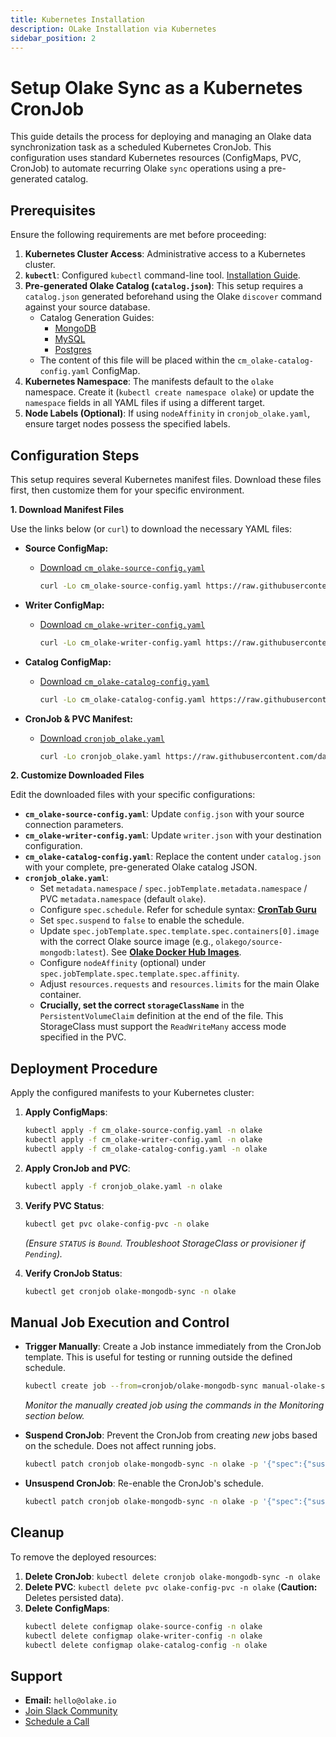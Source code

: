 ```yaml
---
title: Kubernetes Installation
description: OLake Installation via Kubernetes
sidebar_position: 2
---
```


# Setup Olake Sync as a Kubernetes CronJob

This guide details the process for deploying and managing an Olake data synchronization task as a scheduled Kubernetes CronJob. This configuration uses standard Kubernetes resources (ConfigMaps, PVC, CronJob) to automate recurring Olake `sync` operations using a pre-generated catalog.

## Prerequisites

Ensure the following requirements are met before proceeding:

1.  **Kubernetes Cluster Access**: Administrative access to a Kubernetes cluster.
2.  **`kubectl`**: Configured `kubectl` command-line tool. [Installation Guide](https://kubernetes.io/docs/tasks/tools/install-kubectl/).
3.  **Pre-generated Olake Catalog (`catalog.json`)**: This setup requires a `catalog.json` generated beforehand using the Olake `discover` command against your source database.
    *   Catalog Generation Guides:
        *   [MongoDB](https://olake.io/docs/getting-started/mongodb#step-2-generate-a-catalog-file)
        *   [MySQL](https://olake.io/docs/getting-started/mysql#step-2-generate-a-catalog-file)
        *   [Postgres](https://olake.io/docs/getting-started/postgres#step-2-generate-a-catalog-file)
    *   The content of this file will be placed within the `cm_olake-catalog-config.yaml` ConfigMap.
4.  **Kubernetes Namespace**: The manifests default to the `olake` namespace. Create it (`kubectl create namespace olake`) or update the `namespace` fields in all YAML files if using a different target.
5.  **Node Labels (Optional)**: If using `nodeAffinity` in `cronjob_olake.yaml`, ensure target nodes possess the specified labels.

## Configuration Steps

This setup requires several Kubernetes manifest files. Download these files first, then customize them for your specific environment.

**1. Download Manifest Files**

Use the links below (or `curl`) to download the necessary YAML files:

*   **Source ConfigMap:**
    *   [Download `cm_olake-source-config.yaml`](https://raw.githubusercontent.com/datazip-inc/olake-docs/refs/heads/master/kubernetes/cm_olake-source-config.yaml)
        ```bash
        curl -Lo cm_olake-source-config.yaml https://raw.githubusercontent.com/datazip-inc/olake-docs/refs/heads/master/kubernetes/cm_olake-source-config.yaml
        ```

*   **Writer ConfigMap:**
    *   [Download `cm_olake-writer-config.yaml`](https://raw.githubusercontent.com/datazip-inc/olake-docs/refs/heads/master/kubernetes/cm_olake-writer-config.yaml)
        ```bash
        curl -Lo cm_olake-writer-config.yaml https://raw.githubusercontent.com/datazip-inc/olake-docs/refs/heads/master/kubernetes/cm_olake-writer-config.yaml
        ```

*   **Catalog ConfigMap:**
    *   [Download `cm_olake-catalog-config.yaml`](https://raw.githubusercontent.com/datazip-inc/olake-docs/refs/heads/master/kubernetes/cm_olake-catalog-config.yaml)
        ```bash
        curl -Lo cm_olake-catalog-config.yaml https://raw.githubusercontent.com/datazip-inc/olake-docs/refs/heads/master/kubernetes/cm_olake-catalog-config.yaml
        ```

*   **CronJob & PVC Manifest:**
    *   [Download `cronjob_olake.yaml`](https://raw.githubusercontent.com/datazip-inc/olake-docs/refs/heads/master/kubernetes/cronjob_olake.yaml)
        ```bash
        curl -Lo cronjob_olake.yaml https://raw.githubusercontent.com/datazip-inc/olake-docs/refs/heads/master/kubernetes/cronjob_olake.yaml
        ```


**2. Customize Downloaded Files**

Edit the downloaded files with your specific configurations:

*   **`cm_olake-source-config.yaml`**: Update `config.json` with your source connection parameters.
*   **`cm_olake-writer-config.yaml`**: Update `writer.json` with your destination configuration.
*   **`cm_olake-catalog-config.yaml`**: Replace the content under `catalog.json` with your complete, pre-generated Olake catalog JSON.
*   **`cronjob_olake.yaml`**:
    *   Set `metadata.namespace` / `spec.jobTemplate.metadata.namespace` / PVC `metadata.namespace` (default `olake`).
    *   Configure `spec.schedule`. Refer for schedule syntax: **[CronTab Guru](https://crontab.guru/)**
    *   Set `spec.suspend` to `false` to enable the schedule.
    *   Update `spec.jobTemplate.spec.template.spec.containers[0].image` with the correct Olake source image (e.g., `olakego/source-mongodb:latest`). See **[Olake Docker Hub Images](https://hub.docker.com/u/olakego)**.
    *   Configure `nodeAffinity` (optional) under `spec.jobTemplate.spec.template.spec.affinity`.
    *   Adjust `resources.requests` and `resources.limits` for the main Olake container.
    *   **Crucially, set the correct `storageClassName`** in the `PersistentVolumeClaim` definition at the end of the file. This StorageClass must support the `ReadWriteMany` access mode specified in the PVC.

## Deployment Procedure

Apply the configured manifests to your Kubernetes cluster:

1.  **Apply ConfigMaps**:
    ```bash
    kubectl apply -f cm_olake-source-config.yaml -n olake
    kubectl apply -f cm_olake-writer-config.yaml -n olake
    kubectl apply -f cm_olake-catalog-config.yaml -n olake
    ```

2.  **Apply CronJob and PVC**:
    ```bash
    kubectl apply -f cronjob_olake.yaml -n olake
    ```

3.  **Verify PVC Status**:
    ```bash
    kubectl get pvc olake-config-pvc -n olake
    ```
    *(Ensure `STATUS` is `Bound`. Troubleshoot StorageClass or provisioner if `Pending`).*

4.  **Verify CronJob Status**:
    ```bash
    kubectl get cronjob olake-mongodb-sync -n olake
    ```

## Manual Job Execution and Control

*   **Trigger Manually**: Create a Job instance immediately from the CronJob template. This is useful for testing or running outside the defined schedule.
    ```bash
    kubectl create job --from=cronjob/olake-mongodb-sync manual-olake-sync-$(date +%s) -n olake
    ```
    *Monitor the manually created job using the commands in the Monitoring section below.*

*   **Suspend CronJob**: Prevent the CronJob from creating *new* jobs based on the schedule. Does not affect running jobs.
    ```bash
    kubectl patch cronjob olake-mongodb-sync -n olake -p '{"spec":{"suspend":true}}'
    ```

*   **Unsuspend CronJob**: Re-enable the CronJob's schedule.
    ```bash
    kubectl patch cronjob olake-mongodb-sync -n olake -p '{"spec":{"suspend":false}}'
    ```
    
## Cleanup

To remove the deployed resources:

1.  **Delete CronJob**: `kubectl delete cronjob olake-mongodb-sync -n olake`
2.  **Delete PVC**: `kubectl delete pvc olake-config-pvc -n olake` (**Caution:** Deletes persisted data).
3.  **Delete ConfigMaps**:
    ```bash
    kubectl delete configmap olake-source-config -n olake
    kubectl delete configmap olake-writer-config -n olake
    kubectl delete configmap olake-catalog-config -n olake
    ```

## Support

*   **Email:** `hello@olake.io`
*   [Join Slack Community](https://olake.io/slack/)
*   [Schedule a Call](https://calendly.com/d/ckr6-g82-p9y/olake_discussion)
